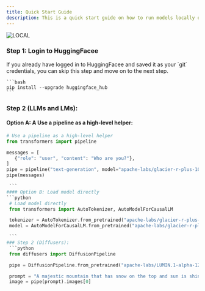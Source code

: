 ```yaml
---
title: Quick Start Guide
description: This is a quick start guide on how to run models locally on your computer!
---
```


![LOCAL](https://raw.githubusercontent.com/Aayan-Mishra/Images/refs/heads/main/Locally.png)

### Step 1: Login to HuggingFacee
<Note type="note" title="Note">
  If you already have logged in to HuggingFacee and saved it as your `git` credentials, you can skip
  this step and move on to the next step.
</Note>

    ```bash
    pip install --upgrade huggingface_hub
    ```
### Step 2 (LLMs and LMs):
#### Option A: A Use a pipeline as a high-level helper:
   ```python
  # Use a pipeline as a high-level helper
   from transformers import pipeline

  messages = [
      {"role": "user", "content": "Who are you?"},
  ]
  pipe = pipeline("text-generation", model="apache-labs/glacier-r-plus-104B")
  pipe(messages)

    ```
#### Option B: Load model directly
```python
    # Load model directly
    from transformers import AutoTokenizer, AutoModelForCausalLM

    tokenizer = AutoTokenizer.from_pretrained("apache-labs/glacier-r-plus-104B")
    model = AutoModelForCausalLM.from_pretrained("apache-labs/glacier-r-plus-104B")

    ```
### Step 2 (Diffusers):
    ```python
    from diffusers import DiffusionPipeline

    pipe = DiffusionPipeline.from_pretrained("apache-labs/LUMIN.1-alpha-12B")

    prompt = "A majestic mountain that has snow on the top and sun is shining on it"
    image = pipe(prompt).images[0]

```